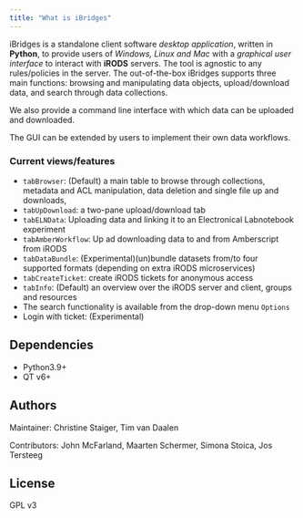 ```yaml
---
title: "What is iBridges"
---
```

iBridges is a standalone client software *desktop application*, written in **Python**, to provide users of *Windows, Linux and Mac* with a *graphical user interface* to interact with **iRODS** servers. 
The tool is agnostic to any rules/policies in the server. The out-of-the-box iBridges supports three main functions: browsing and manipulating data objects, upload/download data, and search through data collections. 

We also provide a command line interface with which data can be uploaded and downloaded.

The GUI can be extended by users to implement their own data workflows.

### Current views/features

- `tabBrowser`: (Default) a main table to browse through collections, metadata and ACL manipulation, data deletion and single file up and downloads,
- `tabUpDownload`: a two-pane upload/download tab
- `tabELNData`: Uploading data and linking it to an Electronical Labnotebook experiment
- `tabAmberWorkflow`: Up ad downloading data to and from Amberscript from iRODS
- `tabDataBundle`: (Experimental)(un)bundle datasets from/to four supported formats (depending on extra iRODS microservices)
- `tabCreateTicket`: create iRODS tickets for anonymous access
-  `tabInfo`: (Default) an overview over the iRODS server and client, groups and resources
- The search functionality is available from the drop-down menu `Options` 
- Login with ticket: (Experimental)

## Dependencies
- Python3.9+
- QT v6+

## Authors
Maintainer: Christine Staiger, Tim van Daalen

Contributors: John McFarland, Maarten Schermer, Simona Stoica, Jos Tersteeg

## License
GPL v3

